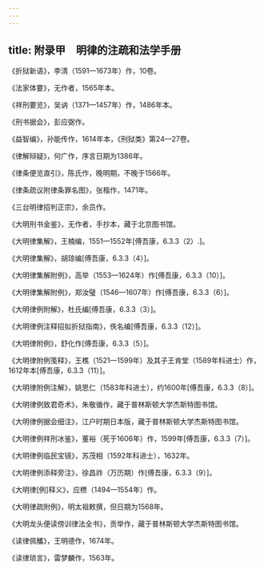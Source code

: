 ```yaml
---
---
---
```

title: 附录甲　明律的注疏和法学手册
---



《折狱新语》，李清（1591—1673年）作，10卷。

《法家体要》，无作者，1565年本。

《祥刑要览》，吴讷（1371—1457年）作，1486年本。

《刑书据会》，彭应弼作。

《益智编》，孙能传作，1614年本，《刑狱类》第24—27卷。

《律解辩疑》，何广作，序言日期为1386年。

《律条便览直引》，陈氏作，晚明期，不晚于1566年。

《律条疏议附律条罪名图》，张楷作，1471年。

《三台明律招判正宗》，余员作。

《大明刑书金鉴》，无作者，手抄本，藏于北京图书馆。

《大明律集解》，王楠编，1551—1552年[傅吾康，6.3.3（2）.]。

《大明律集解》，胡琼编[傅吾康，6.3.3（4）]。

《大明律集解附例》，高举（1553—1624年）作[傅吾康，6.3.3（10）]。

《大明律集解附例》，郑汝璧（1546—1607年）作[傅吾康，6.3.3（6）]。

《大明律例附解》，杜氏编[傅吾康，6.3.3（3）]。

《大明律例注释招拟折狱指南》，佚名编[傅吾康，6.3.3（12）]。

《大明律附例》，舒化作[傅吾康，6.3.3（5）]。

《大明律附例笺释》，王樵（1521—1599年）及其子王肯堂（1589年科进士）作，1612年本[傅吾康，6.3.3（11）]。

《大明律附例注解》，姚思仁（1583年科进士），约1600年[傅吾康，6.3.3（8）]。

《大明律例致君奇术》，朱敬循作，藏于普林斯顿大学杰斯特图书馆。

《大明律例据会细注》，江户时期日本版，藏于普林斯顿大学杰斯特图书馆。

《大明律例祥刑冰鉴》，董裕（死于1606年）作，1599年[傅吾康，6.3.3（7）]。

《大明律例临民宝镜》，苏茂相（1592年科进士），1632年。

《大明律例添释旁注》，徐昌祚（万历期）作[傅吾康，6.3.3（9）]。

《大明律[例]释义》，应槚（1494—1554年）作。

《大明律疏附例》，明太祖敕撰，但日期为1568年。

《大明龙头便读傍训律法全书》，贡举作，藏于普林斯顿大学杰斯特图书馆。

《读律佩觿》，王明德作，1674年。

《读律琐言》，雷梦麟作，1563年。